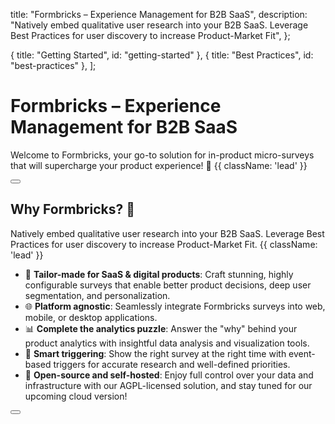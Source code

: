 
  title: "Formbricks – Experience Management for B2B SaaS",
  description:
    "Natively embed qualitative user research into your B2B SaaS. Leverage Best Practices for user discovery to increase Product-Market Fit",
};

  { title: "Getting Started", id: "getting-started" },
  { title: "Best Practices", id: "best-practices" },
];

<HeroPattern />

# Formbricks – Experience Management for B2B SaaS

Welcome to Formbricks, your go-to solution for in-product micro-surveys that will supercharge your product experience! 🚀 {{ className: 'lead' }}

<div className="not-prose mb-16 mt-6 flex gap-3">
  <Button href="/docs/getting-started/quickstart" arrow="right" children="Quickstart" />
</div>

## Why Formbricks? 🤔

Natively embed qualitative user research into your B2B SaaS. Leverage Best Practices for user discovery to increase Product-Market Fit. {{ className: 'lead' }}

- 🎯 **Tailor-made for SaaS & digital products**: Craft stunning, highly configurable surveys that enable better product decisions, deep user segmentation, and personalization.
- 🌐 **Platform agnostic**: Seamlessly integrate Formbricks surveys into web, mobile, or desktop applications.
- 📊 **Complete the analytics puzzle**: Answer the "why" behind your product analytics with insightful data analysis and visualization tools.
- 🧪 **Smart triggering**: Show the right survey at the right time with event-based triggers for accurate research and well-defined priorities.
- 🎉 **Open-source and self-hosted**: Enjoy full control over your data and infrastructure with our AGPL-licensed solution, and stay tuned for our upcoming cloud version!

<div className="not-prose">
  <Button
    href="https://app.formbricks.com/"
    variant="text"
    arrow="right"
    target="_blank"
    children="Try Formbricks Cloud"
  />
</div>

<GettingStarted />

<BestPractices />
